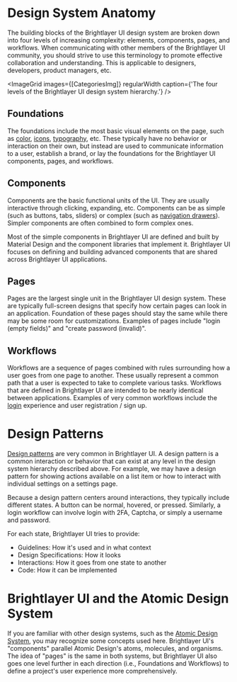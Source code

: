 
<!-- KEYWORDS: design anatomy components pages patterns workflows atomic -->

# Design System Anatomy

The building blocks of the Brightlayer UI design system are broken down into four levels of increasing complexity: elements, components, pages, and workflows. When communicating with other members of the Brightlayer UI community, you should strive to use this terminology to promote effective collaboration and understanding. This is applicable to designers, developers, product managers, etc.

<ImageGrid images={[CategoriesImg]} regularWidth caption={'The four levels of the Brightlayer UI design system hierarchy.'} />

## Foundations

The foundations include the most basic visual elements on the page, such as [color](/style/color), [icons](/style/iconography), [typography](/style/typography), etc. These typically have no behavior or interaction on their own, but instead are used to communicate information to a user, establish a brand, or lay the foundations for the Brightlayer UI components, pages, and workflows.

## Components

Components are the basic functional units of the UI. They are usually interactive through clicking, expanding, etc. Components can be as simple (such as buttons, tabs, sliders) or complex (such as [navigation drawers](/patterns/navigation)). Simpler components are often combined to form complex ones.

Most of the simple components in Brightlayer UI are defined and built by Material Design and the component libraries that implement it. Brightlayer UI focuses on defining and building advanced components that are shared across Brightlayer UI applications.

## Pages

Pages are the largest single unit in the Brightlayer UI design system. These are typically full-screen designs that specify how certain pages can look in an application. Foundation of these pages should stay the same while there may be some room for customizations. Examples of pages include "login (empty fields)" and "create password (invalid)".

## Workflows

Workflows are a sequence of pages combined with rules surrounding how a user goes from one page to another. These usually represent a common path that a user is expected to take to complete various tasks. Workflows that are defined in Brightlayer UI are intended to be nearly identical between applications. Examples of very common workflows include the [login](/patterns/user-auth) experience and user registration / sign up.

<Divider />

# Design Patterns

<RegularWidth>
    <ImageGrid images={[PatternStatesImg]} regularWidth />
</RegularWidth>

[Design patterns](/patterns) are very common in Brightlayer UI. A design pattern is a common interaction or behavior that can exist at any level in the design system hierarchy described above. For example, we may have a design pattern for showing actions available on a list item or how to interact with individual settings on a settings page.

Because a design pattern centers around interactions, they typically include different states. A button can be normal, hovered, or pressed. Similarly, a login workflow can involve login with 2FA, Captcha, or simply a username and password.

For each state, Brightlayer UI tries to provide:

-   Guidelines: How it's used and in what context
-   Design Specifications: How it looks
-   Interactions: How it goes from one state to another
-   Code: How it can be implemented

<Divider />

# Brightlayer UI and the Atomic Design System

If you are familiar with other design systems, such as the [Atomic Design System](https://bradfrost.com/blog/post/atomic-web-design/), you may recognize some concepts used here. Brightlayer UI's "components" parallel Atomic Design's atoms, molecules, and organisms. The idea of "pages" is the same in both systems, but Brightlayer UI also goes one level further in each direction (i.e., Foundations and Workflows) to define a project's user experience more comprehensively.
